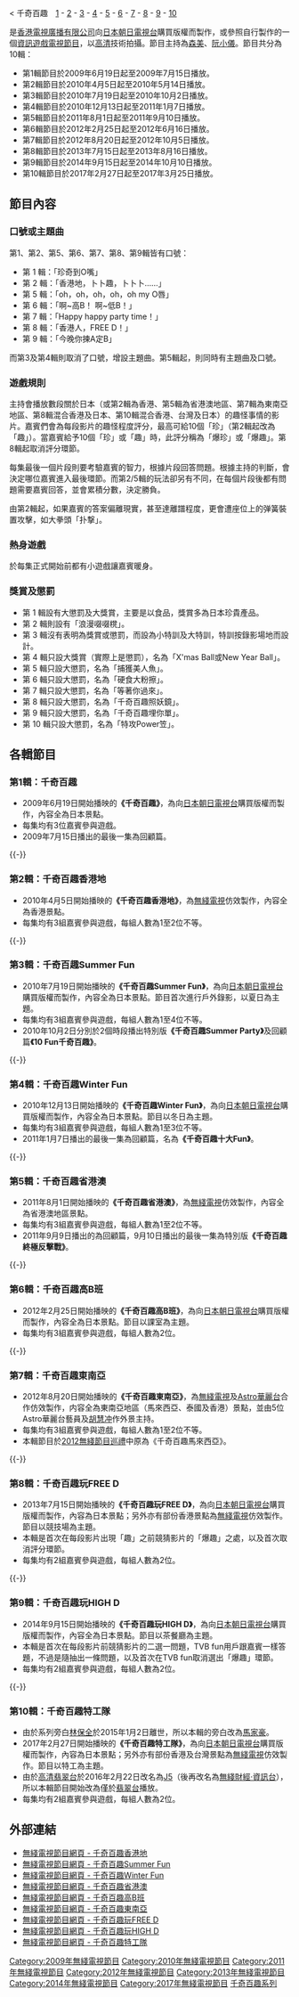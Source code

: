 <div id="contentSub"><span class="subpages">< 千奇百趣　[[千奇百趣|1]] - [[千奇百趣香港地|2]] - [[千奇百趣Summer_Fun|3]] - [[千奇百趣Winter_Fun|4]] - [[千奇百趣省港澳|5]] - [[千奇百趣高B班|6]] - [[千奇百趣東南亞|7]] - [[千奇百趣玩FREE_D|8]] - [[千奇百趣玩HIGH_D|9]] - [[千奇百趣特工隊|10]]</span></div>
{{無綫節目
| 中文節目名 = <small>系列總覽</small><br/>千奇百趣
| 圖像 = 
| 類型 = 資訊遊戲電視節目
| 主持 = [[森美|森　美]]、[[阮小儀|阮小儀]]
| 旁白 = [[林保全|林保全]]（第1-9輯）、<br>[[沈小蘭|沈小蘭]]（第1輯）、<br>[[黃榮璋|黃榮璋]]（第2輯）、<br>[[雷碧娜|雷碧娜]]（第2-9輯）、<br>[[馬家豪|馬家豪]]（第10輯）
| 演出 = [[廖素屏|廖素屏]]（第1-2、4輯）、<br>[[趙國東|趙國東]]（第1輯）、<br>[[易智遠|易智遠]]（第2、7輯）、<br>[[劉俐|劉　俐]]（第2輯）、<br>[[李君妍|李君妍]]、[[曾敏|曾　敏]]（第3輯）、<br>{{link-yue|吳曠利|吳曠利}}、[[馮秀華|馮秀華]]、[[楊家輝|楊家輝]]（第7輯）、<br>[[周麗欣|周麗欣]]（第9輯）、<br>[[朱智賢|朱智賢]]、[[馮盈盈|馮盈盈]]（第10輯）
| 地區 = {{HKG}}
| 語言 = [[粵語|粵語]]
| 輯數 = 10
| 集數 = 合共：241<br>第1、4輯：19；第2輯：29<br>第3、5輯：30；第6輯：14<br>第7輯：35；第8輯：25<br>第9-10輯：20
| 監製 = [[霍澤基|霍澤基]]（第1-5輯）、[[林志榮|林志榮]]（第6-10輯）
| 製作統籌 = [[劉小芳|劉小芳]] （第1-9輯）
| 每集長度 = 第1-5、7-10輯：約30分鐘（連廣告）<br>第2輯第19集、<br>第3輯特別版Summer Party、<br>第5輯特別版終極反擊戰、<br>第6輯：約1小時（連廣告）
| 翡翠台播出時間 =  第1-5、7-10輯：逢星期一至五 22:30-23:00<br>第6輯：逢星期六 20:30-21:30
| 翡翠台首播日期 = 第1輯：2009年6月19日－2009年7月15日<br>第2輯：2010年4月5日－2010年5月14日<br>第3輯：2010年7月19日－2010年10月2日<br>第4輯：2010年12月13日－2011年1月7日<br>第5輯：2011年8月1日－2011年9月10日<br>第6輯：2012年2月25日－2012年6月16日<br>第7輯：2012年8月20日－2012年10月5日<br>第8輯：2013年7月15日－2013年8月16日<br>第9輯：2014年9月15日－2014年10月10日<br>第10輯：2017年2月27日－2017年3月25日
| 翡翠台視頻制式   = 第1-7輯：[[576i|576i]] [[SDTV|SDTV]]<br>第8-10輯：[[1080i|1080i]] [[HDTV|HDTV]]
| 翡翠台音頻制式   = 立體聲
| 高清翡翠台播出時間 =  第1-5、7-9輯：逢星期一至五 22:30-23:00<br>第6輯：逢星期六 20:30-21:30
| 高清翡翠台首播日期 = 第1輯：2009年6月19日－2009年7月15日<br>第2輯：2010年4月5日－2010年5月14日<br>第3輯：2010年7月19日－2010年10月2日<br>第4輯：2010年12月13日－2011年1月7日<br>第5輯：2011年8月1日－2011年9月10日<br>第6輯：2012年2月25日－2012年6月16日<br>第7輯：2012年8月20日－2012年10月5日<br>第8輯：2013年7月15日－2013年8月16日<br>第9輯：2014年9月15日－2014年10月10日
| 高清翡翠台視頻制式   = [[1080i|1080i]] [[HDTV|HDTV]]
| 高清翡翠台音頻制式   = 立體聲
| 相關節目 = 
| 官方網站 = http://programme.tvb.com/variety/bigfunhk 《千奇百趣香港地》 官方網站]<br/>[http://programme.tvb.com/variety/neighborhoodtreasures2 《千奇百趣Summer Fun》 官方網站]<br/>[http://programme.tvb.com/variety/neighborhoodtreasures3 《千奇百趣Winter Fun》 官方網站]<br/>[http://programme.tvb.com/variety/bigfuncanton 《千奇百趣省港澳》 官方網站]<br/>[http://programme.tvb.com/variety/neighborhoodtreasures4 《千奇百趣高B班》 官方網站]<br/>[http://programme.tvb.com/variety/bigfunseasia 《千奇百趣東南亞》 官方網站]<br/>[http://programme.tvb.com/variety/neighborhoodtreasures5 《千奇百趣玩FREE D》官方網站]<br/>[http://programme.tvb.com/variety/neighborhoodtreasures6 《千奇百趣玩HIGH D》官方網站]<br/>[http://programme.tvb.com/variety/neighborhoodtreasuressr7repack 《千奇百趣特工隊》
}}

{{engname|《千奇百趣》|Neighborhood Treasures / Big Fun Hong Kong / Big Fun Canton / Big Fun SE Asia}}是[[香港|香港]][[電視廣播有限公司|電視廣播有限公司]]向[[日本|日本]][[朝日電視台|朝日電視台]]購買版權而製作，或參照自行製作的一個[[資訊|資訊]][[遊戲|遊戲]][[電視節目|電視節目]]，以[[高清|高清]]技術拍攝。節目主持為[[森美|森美]]、[[阮小儀|阮小儀]]。節目共分為10輯：

*第1輯節目於2009年6月19日起至2009年7月15日播放。
*第2輯節目於2010年4月5日起至2010年5月14日播放。
*第3輯節目於2010年7月19日起至2010年10月2日播放。
*第4輯節目於2010年12月13日起至2011年1月7日播放。
*第5輯節目於2011年8月1日起至2011年9月10日播放。
*第6輯節目於2012年2月25日起至2012年6月16日播放。
*第7輯節目於2012年8月20日起至2012年10月5日播放。
*第8輯節目於2013年7月15日起至2013年8月16日播放。
*第9輯節目於2014年9月15日起至2014年10月10日播放。
*第10輯節目於2017年2月27日起至2017年3月25日播放。

== 節目內容 ==
=== 口號或主題曲 ===
第1、第2、第5、第6、第7、第8、第9輯皆有口號：
*第 1 輯：「珍奇到O嘴」
*第 2 輯：「香港地，卜卜趣，卜卜卜……」
*第 5 輯：「oh，oh，oh，oh，oh my O唇」
*第 6 輯：「啊~高B！{{font|''[猜[[包剪揼|包剪揼]]，然後指着輸了的人說]''|size=12px}} 啊~低B！」
*第 7 輯：「Happy happy party time！」
*第 8 輯：「香港人，FREE D！」
*第 9 輯：「今晚你揀A定B」
而第3及第4輯則取消了口號，增設主題曲。第5輯起，則同時有主題曲及口號。

=== 遊戲規則 ===
主持會播放數段關於日本（或第2輯為香港、第5輯為省港澳地區、第7輯為東南亞地區、第8輯混合香港及日本、第10輯混合香港、台灣及日本）的趣怪事情的影片。嘉賓們會為每段影片的趣怪程度評分，最高可給10個「珍」（第2輯起改為「趣」）。當嘉賓給予10個「珍」或「趣」時，此評分稱為「爆珍」或「爆趣」。第8輯起取消評分環節。

每集最後一個片段則要考驗嘉賓的智力，根據片段回答問題。根據主持的判斷，會決定哪位嘉賓進入最後環節。而第2/5輯的玩法卻另有不同，在每個片段後都有問題需要嘉賓回答，並會累積分數，決定勝負。

由第2輯起，如果嘉賓的答案偏離現實，甚至達離譜程度，更會遭座位上的弹簧裝置攻擊，如大拳頭「扑撃」。

=== 熱身遊戲 ===
於每集正式開始前都有小遊戲讓嘉賓暖身。

=== 獎賞及懲罰 ===
* 第 1 輯設有大懲罰及大獎賞，主要是以食品，獎賞多為日本珍貴產品。
* 第 2 輯則設有「浪漫啜啜櫈」。
* 第 3 輯沒有表明為獎賞或懲罰，而設為小特訓及大特訓，特訓按錄影場地而設計。
* 第 4 輯只設大獎賞（實際上是懲罰），名為「X'mas Ball或New Year Ball」。
* 第 5 輯只設大懲罰，名為「捕獲美人魚」。
* 第 6 輯只設大懲罰，名為「硬食大粉擦」。
* 第 7 輯只設大懲罰，名為「等著你過來」。
* 第 8 輯只設大懲罰，名為「千奇百趣照妖鏡」。
* 第 9 輯只設大懲罰，名為「千奇百趣埋你單」。
* 第 10 輯只設大懲罰，名為「特攻Power笠」。

== 各輯節目 ==
=== 第1輯：千奇百趣 ===

{{See|千奇百趣}}
* 2009年6月19日開始播映的'''《千奇百趣》'''，為向[[日本|日本]][[朝日電視台|朝日電視台]]購買版權而製作，內容全為日本景點。
* 每集均有3位嘉賓參與遊戲。
* 2009年7月15日播出的最後一集為回顧篇。

{{-}}
=== 第2輯：千奇百趣香港地 ===

{{See|千奇百趣香港地}}
* 2010年4月5日開始播映的'''《千奇百趣香港地》'''，為[[無綫電視|無綫電視]]仿效製作，內容全為香港景點。
* 每集均有3組嘉賓參與遊戲，每組人數為1至2位不等。

{{-}}
=== 第3輯：千奇百趣Summer Fun ===

{{See|千奇百趣Summer Fun}}
* 2010年7月19日開始播映的'''《千奇百趣Summer Fun》'''，為向[[日本|日本]][[朝日電視台|朝日電視台]]購買版權而製作，內容全為日本景點。節目首次進行戶外錄影，以夏日為主題。
* 每集均有3組嘉賓參與遊戲，每組人數為1至4位不等。
* 2010年10月2日分別於2個時段播出特別版'''《千奇百趣Summer Party》'''及回顧篇'''《10 Fun千奇百趣》'''。

{{-}}
=== 第4輯：千奇百趣Winter Fun ===

{{See|千奇百趣Winter Fun}}
* 2010年12月13日開始播映的'''《千奇百趣Winter Fun》'''，為向[[日本|日本]][[朝日電視台|朝日電視台]]購買版權而製作，內容全為日本景點。節目以冬日為主題。
* 每集均有3組嘉賓參與遊戲，每組人數為1至3位不等。
* 2011年1月7日播出的最後一集為回顧篇，名為'''《千奇百趣十大Fun》'''。

{{-}}

=== 第5輯：千奇百趣省港澳 ===

{{See|千奇百趣省港澳}}
* 2011年8月1日開始播映的'''《千奇百趣省港澳》'''，為[[無綫電視|無綫電視]]仿效製作，內容全為省港澳地區景點。
* 每集均有3組嘉賓參與遊戲，每組人數為1至2位不等。
* 2011年9月9日播出的為回顧篇，9月10日播出的最後一集為特別版'''《千奇百趣終極反擊戰》'''。

{{-}}
=== 第6輯：千奇百趣高B班 ===

{{See|千奇百趣高B班}}
* 2012年2月25日開始播映的'''《千奇百趣高B班》'''，為向[[日本|日本]][[朝日電視台|朝日電視台]]購買版權而製作，內容全為日本景點。節目以課室為主題。
* 每集均有3組嘉賓參與遊戲，每組人數為2位。

{{-}}
=== 第7輯：千奇百趣東南亞 ===

{{See|千奇百趣東南亞}}
* 2012年8月20日開始播映的'''《千奇百趣東南亞》'''，為[[無綫電視|無綫電視]]及[[Astro華麗台|Astro華麗台]]合作仿效製作，内容全為東南亞地區（馬來西亞、泰國及香港）景點，並由5位Astro華麗台藝員及[[胡慧冲|胡慧冲]]作外景主持。
* 每集均有3組嘉賓參與遊戲，每組人數為1至2位不等。
* 本輯節目於[[2012無綫節目巡禮|2012無綫節目巡禮]]中原為《千奇百趣馬來西亞》。

{{-}}

=== 第8輯：千奇百趣玩FREE D ===

{{See|千奇百趣玩FREE D}}
* 2013年7月15日開始播映的'''《千奇百趣玩FREE D》'''，為向[[日本|日本]][[朝日電視台|朝日電視台]]購買版權而製作，內容為日本景點；另外亦有部份香港景點為[[無綫電視|無綫電視]]仿效製作。節目以競技場為主題。
* 本輯是首次在每段影片出現「趣」之前競猜影片的「爆趣」之處，以及首次取消評分環節。
* 每集均有2組嘉賓參與遊戲，每組人數為2位。

{{-}}

=== 第9輯：千奇百趣玩HIGH D ===

{{See|千奇百趣玩HIGH D}}
* 2014年9月15日開始播映的'''《千奇百趣玩HIGH D》'''，為向[[日本|日本]][[朝日電視台|朝日電視台]]購買版權而製作，內容全為日本景點。節目以茶餐廳為主題。
* 本輯是首次在每段影片前競猜影片的二選一問題，TVB fun用戶跟嘉賓一樣答題，不過是隨抽出一條問題，以及首次在TVB fun取消選出「爆趣」環節。
* 每集均有2組嘉賓參與遊戲，每組人數為2位。

{{-}}

=== 第10輯：千奇百趣特工隊 ===
{{See|千奇百趣特工隊}}
* 由於系列旁白[[林保全|林保全]]於2015年1月2日離世，所以本輯的旁白改為[[馬家豪|馬家豪]]。
* 2017年2月27日開始播映的'''《千奇百趣特工隊》'''，為向[[日本|日本]][[朝日電視台|朝日電視台]]購買版權而製作，內容為日本景點；另外亦有部份香港及台灣景點為[[無綫電視|無綫電視]]仿效製作。節目以特工為主題。
* 由於[[高清翡翠台|高清翡翠台]]於2016年2月22日改名為[[J5|J5]]（後再改名為[[無綫財經·資訊台|無綫財經·資訊台]]），所以本輯節目開始改為僅於[[翡翠台|翡翠台]]播放。
* 每集均有2組嘉賓參與遊戲，每組人數為2位。

== 外部連結 ==
*[http://programme.tvb.com/variety/bigfunhk 無綫電視節目網頁 - 千奇百趣香港地]{{Wayback|url=http://programme.tvb.com/variety/bigfunhk |date=20131029204433 }}
*[http://programme.tvb.com/variety/neighborhoodtreasures2 無綫電視節目網頁 - 千奇百趣Summer Fun]{{Wayback|url=http://programme.tvb.com/variety/neighborhoodtreasures2 |date=20100719123529 }}
*[http://programme.tvb.com/variety/neighborhoodtreasures3 無綫電視節目網頁 - 千奇百趣Winter Fun]{{Wayback|url=http://programme.tvb.com/variety/neighborhoodtreasures3 |date=20101210231744 }}
*[http://programme.tvb.com/variety/bigfuncanton 無綫電視節目網頁 - 千奇百趣省港澳]{{Wayback|url=http://programme.tvb.com/variety/bigfuncanton |date=20130116130354 }}
*[http://programme.tvb.com/variety/neighborhoodtreasures4 無綫電視節目網頁 - 千奇百趣高B班]{{Wayback|url=http://programme.tvb.com/variety/neighborhoodtreasures4 |date=20130524082424 }}
*[http://programme.tvb.com/variety/bigfunseasia 無綫電視節目網頁 - 千奇百趣東南亞]{{Wayback|url=http://programme.tvb.com/variety/bigfunseasia |date=20121120170730 }}
*[http://programme.tvb.com/variety/neighborhoodtreasures5 無綫電視節目網頁 - 千奇百趣玩FREE D]{{Wayback|url=http://programme.tvb.com/variety/neighborhoodtreasures5 |date=20130718075521 }}
*[http://programme.tvb.com/variety/neighborhoodtreasures6 無綫電視節目網頁 - 千奇百趣玩HIGH D]{{Wayback|url=http://programme.tvb.com/variety/neighborhoodtreasures6 |date=20140920212947 }}
*[http://programme.tvb.com/variety/neighborhoodtreasuressr7repack 無綫電視節目網頁 - 千奇百趣特工隊]{{Wayback|url=http://programme.tvb.com/variety/neighborhoodtreasuressr7repack |date=20170223213157 }}

[[Category:2009年無綫電視節目|Category:2009年無綫電視節目]]
[[Category:2010年無綫電視節目|Category:2010年無綫電視節目]]
[[Category:2011年無綫電視節目|Category:2011年無綫電視節目]]
[[Category:2012年無綫電視節目|Category:2012年無綫電視節目]]
[[Category:2013年無綫電視節目|Category:2013年無綫電視節目]]
[[Category:2014年無綫電視節目|Category:2014年無綫電視節目]]
[[Category:2017年無綫電視節目|Category:2017年無綫電視節目]]
[[Category:千奇百趣系列|]]
